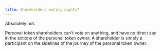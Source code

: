 ```yaml
---
title: Shareholders voting rights?
---
```


Absolutely not.

Personal token shareholders can't vote on anything, and have no direct say in the actions of the personal token owner. A shareholder is simply a participant on the sidelines of the journey of the personal token owner.
